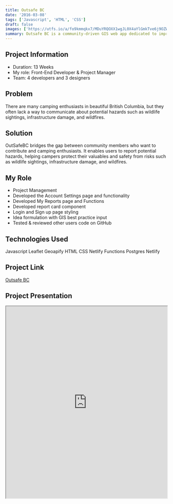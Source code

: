 ```yaml
---
title: Outsafe BC
date: '2016-03-08'
tags: ['Javascript', 'HTML', 'CSS']
draft: false
images: ['https://utfs.io/a/fo9kmmqkx7/MDuYRQOXX1wgJL0X4aYlGmkTve6j9OZWdzFhfLA2nq4E3bVo']
summary: Outsafe BC is a community-driven GIS web app dedicated to improving outdoor activity safety in British Columbia. It offers users an intuitive platform for reporting and locating various hazards, such as wildlife, environmental issues, and infrastructure concerns.
---
```



## Project Information

- Duration: 13 Weeks
- My role: Front-End Developer & Project Manager
- Team: 4 developers and 3 designers

## Problem

There are many camping enthusiasts in beautiful British Columbia, but they often lack a way to communicate about potential hazards such as wildlife sightings, infrastructure damage, and wildfires.

## Solution

OutSafeBC bridges the gap between community members who want to contribute and camping enthusiasts. It enables users to report potential hazards, helping campers protect their valuables and safety from risks such as wildlife sightings, infrastructure damage, and wildfires.

## My Role

- Project Management
- Developed the Account Settings page and functionality
- Developed My Reports page and Functions
- Developed report card component
- Login and Sign up page styling
- Idea formulation with GIS best practice input
- Tested & reviewed other users code on GitHub

## Technologies Used

<Badge variant="outlineLarge">Javascript</Badge>
<Badge variant="outlineLarge">Leaflet</Badge>
<Badge variant="outlineLarge">Geoapify</Badge>
<Badge variant="outlineLarge">HTML</Badge>
<Badge variant="outlineLarge">CSS</Badge>
<Badge variant="outlineLarge">Netlify Functions</Badge>
<Badge variant="outlineLarge">Postgres</Badge>
<Badge variant="outlineLarge">Netlify</Badge>

## Project Link

[Outsafe BC](https://outsafebc.ca/pages/home/)

## Project Presentation

<iframe
  src="https://drive.google.com/file/d/1JbQfTWwxlrR1pQHmeE9WzkzJYy08f1ZF/preview"
  width="100%"
  height="600"
  allow="autoplay"
></iframe>
